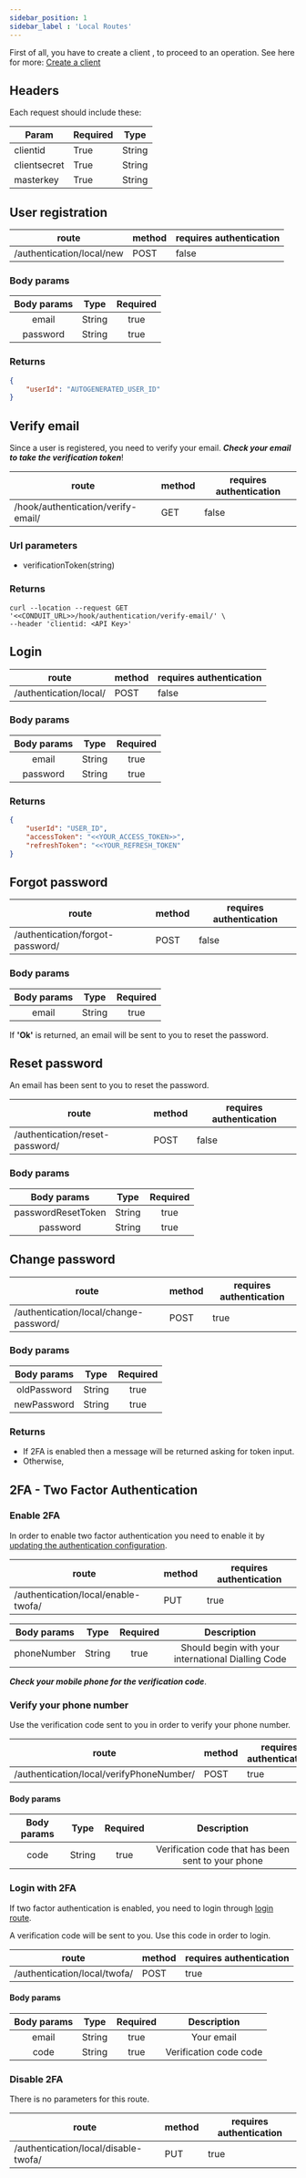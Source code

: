 ```yaml
---
sidebar_position: 1
sidebar_label : 'Local Routes'
---
```


First of all, you have to create a client , to proceed to an operation.
See here for more: [Create a client](../../../../core/security)

## Headers
Each request should include these:

| Param      | Required |       Type |
| ----------- | ----------- | ----------- |
| clientid      | True        |   String
| clientsecret   | True       |  String
| masterkey    |  True        | String



## User registration

| route             | method |       requires authentication |
| -----------       | -----------   | ----------- |
| /authentication/local/new      | POST       |  false

### Body params
| Body params | Type | Required
| :-----------------: | :----: | :---------------------: |
| email |  String   |      true   |
| password |  String   |      true   |

### Returns
```json
{
    "userId": "AUTOGENERATED_USER_ID"
}
```

## Verify email
Since  a user is registered, you need to verify your email. ***Check your email to take the verification token***!

| route             | method |       requires authentication |
| -----------       | -----------   | ----------- |
| /hook/authentication/verify-email/      | GET       |  false


### Url parameters
- verificationToken(string)

### Returns

```tsx
curl --location --request GET '<<CONDUIT_URL>>/hook/authentication/verify-email/' \
--header 'clientid: <API Key>'
```
## Login

| route             | method |       requires authentication |
| -----------       | -----------   | ----------- |
| /authentication/local/      | POST       |  false

### Body params
| Body params | Type | Required
| :-----------------: | :----: | :---------------------: |
| email |  String   |      true   |
| password |  String   |      true   |


### Returns
```json
{
    "userId": "USER_ID",
    "accessToken": "<<YOUR_ACCESS_TOKEN>>",
    "refreshToken": "<<YOUR_REFRESH_TOKEN"
}
```

## Forgot password

| route             | method |       requires authentication |
| -----------       | -----------   | ----------- |
| /authentication/forgot-password/      | POST       |  false

### Body params
| Body params | Type | Required
| :-----------------: | :----: | :---------------------: |
| email |  String   |      true   |



If **'Ok'** is returned, an email will be sent to you to reset the password.

## Reset password
 An email has been sent to you to reset the password.

| route             | method |       requires authentication |
| -----------       | -----------   | ----------- |
| /authentication/reset-password/      | POST       |  false

### Body params
| Body params | Type | Required
| :-----------------: | :----: | :---------------------: |
| passwordResetToken |  String   |      true   |
| password |  String   |      true   |


## Change password

| route             | method        |       requires authentication |
| -----------       | -----------   | ----------- |
| /authentication/local/change-password/      | POST       |  true

### Body params
| Body params | Type | Required
| :-----------------: | :----: | :---------------------: |
| oldPassword |  String   |      true   |
| newPassword |  String   |      true   |


### Returns
- If 2FA is enabled then a message will be returned asking for token input.
- Otherwise,

## 2FA - Two Factor Authentication

### Enable 2FA
In order to enable two factor authentication you need to enable it by  [updating the authentication configuration](../../config).

| route             | method        |       requires authentication |
| -----------       | -----------   | ----------- |
| /authentication/local/enable-twofa/      | PUT       |  true

| Body params | Type | Required | Description
| :-----------------: | :----: | :---------------------: | :---------------------: |
| phoneNumber |  String   |      true   | Should begin with your international Dialling Code

***Check your mobile phone for the verification code***.

### Verify your phone number
Use the verification code sent to you in order to verify your phone number.

| route             | method        |       requires authentication |
| -----------       | -----------   | ----------- |
| /authentication/local/verifyPhoneNumber/      | POST       |  true

#### Body params
| Body params | Type | Required | Description
| :-----------------: | :----: | :---------------------: | :---------------------: |
| code |  String   |      true   | Verification code that has been sent to your phone


### Login with 2FA

If two factor authentication is enabled, you need to login through [login route](#login).

A verification code will be sent to you. Use this code in order to login.

| route             | method        |       requires authentication |
| -----------       | -----------   | ----------- |
| /authentication/local/twofa/      | POST       |  true

#### Body params
| Body params | Type | Required | Description
| :-----------------: | :----: | :---------------------: | :---------------------: |
| email |  String   |      true   | Your email
| code |  String   |      true   | Verification code code

### Disable 2FA
There is no parameters for this route.

| route             | method        |       requires authentication |
| -----------       | -----------   | ----------- |
| /authentication/local/disable-twofa/      | PUT       |  true
